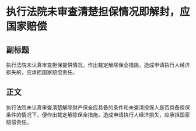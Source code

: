 # 执行法院未审查清楚担保情况即解封，应国家赔偿
## 副标题
执行法院未认真审查担保提供情况，作出裁定解除保全措施，造成申请执行人经济损失的，应承担国家赔偿责任。
## 正文
执行法院未认真审查清楚解除财产保全应具备的条件和未查清担保人是否具备担保条件的情况下，便作出裁定解除保全措施，造成申请执行人经济损失，应承担国家赔偿责任。